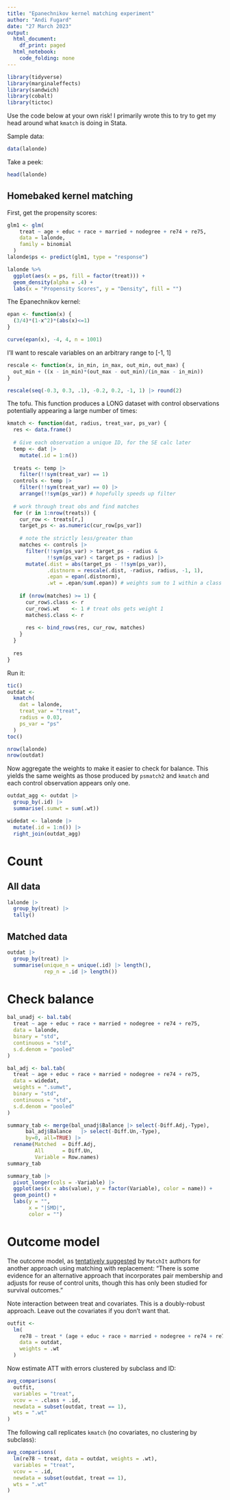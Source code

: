 ```yaml
---
title: "Epanechnikov kernel matching experiment"
author: "Andi Fugard"
date: "27 March 2023"
output:
  html_document:
    df_print: paged
  html_notebook:
    code_folding: none
---
```


```r
library(tidyverse)
library(marginaleffects)
library(sandwich)
library(cobalt)
library(tictoc)
```

Use the code below at your own risk! I primarily wrote this to try to get my head around what `kmatch` is doing in Stata.

Sample data:

```r
data(lalonde)
```

Take a peek:

```r
head(lalonde)
```


## Homebaked kernel matching

First, get the propensity scores:

```r
glm1 <- glm(
    treat ~ age + educ + race + married + nodegree + re74 + re75,
    data = lalonde,
    family = binomial
  )
lalonde$ps <- predict(glm1, type = "response")
```


```r
lalonde %>%
  ggplot(aes(x = ps, fill = factor(treat))) +
  geom_density(alpha = .4) + 
  labs(x = "Propensity Scores", y = "Density", fill = "") 
```

The Epanechnikov kernel:

```r
epan <- function(x) {
  (3/4)*(1-x^2)*(abs(x)<=1)
}
```

```r
curve(epan(x), -4, 4, n = 1001)
```

I'll want to rescale variables on an arbitrary range to [-1, 1]

```r
rescale <- function(x, in_min, in_max, out_min, out_max) {
  out_min + ((x - in_min)*(out_max - out_min)/(in_max - in_min))
}
```

```r
rescale(seq(-0.3, 0.3, .1), -0.2, 0.2, -1, 1) |> round(2)
```

The tofu. This function produces a LONG dataset with control observations potentially appearing a large number of times:

```r
kmatch <- function(dat, radius, treat_var, ps_var) {
  res <- data.frame()
  
  # Give each observation a unique ID, for the SE calc later
  temp <- dat |>
    mutate(.id = 1:n())
  
  treats <- temp |>
    filter(!!sym(treat_var) == 1)
  controls <- temp |>
    filter(!!sym(treat_var) == 0) |>
    arrange(!!sym(ps_var)) # hopefully speeds up filter
  
  # work through treat obs and find matches
  for (r in 1:nrow(treats)) {
    cur_row <- treats[r,]
    target_ps <- as.numeric(cur_row[ps_var])
    
    # note the strictly less/greater than
    matches <- controls |> 
      filter(!!sym(ps_var) > target_ps - radius &
             !!sym(ps_var) < target_ps + radius) |>
      mutate(.dist = abs(target_ps - !!sym(ps_var)),
             .distnorm = rescale(.dist, -radius, radius, -1, 1),
             .epan = epan(.distnorm),
             .wt = .epan/sum(.epan)) # weights sum to 1 within a class
    
    if (nrow(matches) >= 1) {
      cur_row$.class <- r
      cur_row$.wt    <- 1 # treat obs gets weight 1
      matches$.class <- r
    
      res <- bind_rows(res, cur_row, matches)
    }
  }
  
  res
}
```


Run it:

```r
tic()
outdat <-
  kmatch(
    dat = lalonde,
    treat_var = "treat",
    radius = 0.03,
    ps_var = "ps"
  )
toc()
```

```r
nrow(lalonde)
nrow(outdat)
```

Now aggregate the weights to make it easier to check for balance. This yields the same weights as those produced by `psmatch2` and `kmatch` and each control observation appears only one.

```r
outdat_agg <- outdat |>
  group_by(.id) |>
  summarise(.sumwt = sum(.wt))

widedat <- lalonde |>
  mutate(.id = 1:n()) |>
  right_join(outdat_agg)
```

# Count

## All data

```r
lalonde |>
  group_by(treat) |>
  tally()
```

## Matched data

```r
outdat |>
  group_by(treat) |>
  summarise(unique_n = unique(.id) |> length(),
            rep_n = .id |> length())
```


# Check balance

```r
bal_unadj <- bal.tab(
  treat ~ age + educ + race + married + nodegree + re74 + re75,
  data = lalonde,
  binary = "std",
  continuous = "std",
  s.d.denom = "pooled"
)
```

```r
bal_adj <- bal.tab(
  treat ~ age + educ + race + married + nodegree + re74 + re75,
  data = widedat,
  weights = ".sumwt",
  binary = "std",
  continuous = "std",
  s.d.denom = "pooled"
)
```

```r
summary_tab <- merge(bal_unadj$Balance |> select(-Diff.Adj,-Type),
      bal_adj$Balance   |> select(-Diff.Un,-Type),
      by=0, all=TRUE) |>
  rename(Matched  = Diff.Adj,
         All      = Diff.Un,
         Variable = Row.names)
summary_tab
```


```r
summary_tab |>
  pivot_longer(cols = -Variable) |>
  ggplot(aes(x = abs(value), y = factor(Variable), color = name)) +
  geom_point() +
  labs(y = "",
       x = "|SMD|",
       color = "")
```


# Outcome model

The outcome model, as [tentatively suggested](https://cran.r-project.org/web/packages/MatchIt/vignettes/estimating-effects.html) by `MatchIt` authors for another approach using matching with replacement: "There is some evidence for an alternative approach that incorporates pair membership and adjusts for reuse of control units, though this has only been studied for survival outcomes."

Note interaction between treat and covariates. This is a doubly-robust approach. Leave out the covariates if you don't want that.

```r
outfit <-
  lm(
    re78 ~ treat * (age + educ + race + married + nodegree + re74 + re75),
    data = outdat,
    weights = .wt
  )
```

Now estimate ATT with errors clustered by subclass and ID:

```r
avg_comparisons(
  outfit,
  variables = "treat",
  vcov = ~ .class + .id,
  newdata = subset(outdat, treat == 1),
  wts = ".wt"
)
```

The following call replicates `kmatch` (no covariates, no clustering by subclass):

```r
avg_comparisons(
  lm(re78 ~ treat, data = outdat, weights = .wt),
  variables = "treat",
  vcov = ~ .id,
  newdata = subset(outdat, treat == 1),
  wts = ".wt"
)
```


